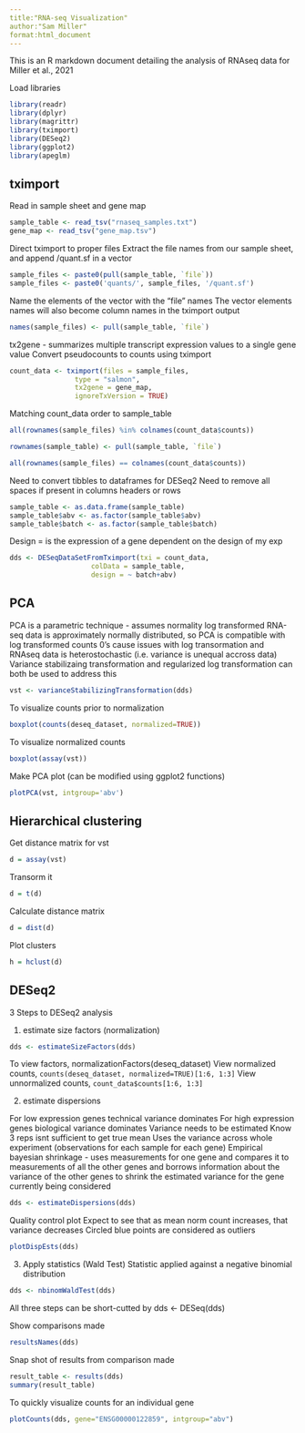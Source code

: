 ```yaml
---
title:"RNA-seq Visualization"
author:"Sam Miller"
format:html_document
---
```


This is an R markdown document detailing the analysis of RNAseq data for Miller et al., 2021


Load libraries

```r
library(readr)
library(dplyr)
library(magrittr)
library(tximport)
library(DESeq2)
library(ggplot2)
library(apeglm)
```


## tximport 


Read in sample sheet and gene map

```r
sample_table <- read_tsv("rnaseq_samples.txt")
gene_map <- read_tsv("gene_map.tsv")
```

Direct tximport to proper files
Extract the file names from our sample sheet, and append /quant.sf in a vector

```r
sample_files <- paste0(pull(sample_table, `file`))
sample_files <- paste0('quants/', sample_files, '/quant.sf')
```

Name the elements of the vector with the "file" names
The vector elements names will also become column names in the tximport output

```r
names(sample_files) <- pull(sample_table, `file`)
```

tx2gene - summarizes multiple transcript expression values to a single gene value
Convert pseudocounts to counts using tximport

```r
count_data <- tximport(files = sample_files,
				type = "salmon",
				tx2gene = gene_map,
				ignoreTxVersion = TRUE)
```

Matching count_data order to sample_table

```r
all(rownames(sample_files) %in% colnames(count_data$counts))

rownames(sample_table) <- pull(sample_table, `file`)

all(rownames(sample_files) == colnames(count_data$counts))
```

Need to convert tibbles to dataframes for DESeq2
Need to remove all spaces if present in columns headers or rows

```r
sample_table <- as.data.frame(sample_table)
sample_table$abv <- as.factor(sample_table$abv)
sample_table$batch <- as.factor(sample_table$batch)
```

Design = is the expression of a gene dependent on the design of my exp			

```r
dds <- DESeqDataSetFromTximport(txi = count_data,
					colData = sample_table,
					design = ~ batch+abv)	
```


## PCA


PCA is a parametric technique - assumes normality
log transformed RNA-seq data is approximately normally distributed, so PCA is compatible with log transformed counts
0's cause issues with log transormation and RNAseq data is heterostochastic (i.e. variance is unequal accross data)
Variance stabilizaing transformation and regularized log transformation can both be used to address this

```r
vst <- varianceStabilizingTransformation(dds)
```

To visualize counts prior to normalization

```r
boxplot(counts(deseq_dataset, normalized=TRUE))
```

To visualize normalized counts

```r
boxplot(assay(vst))
```

Make PCA plot (can be modified using ggplot2 functions)

```r
plotPCA(vst, intgroup='abv')
```

## Hierarchical clustering

Get distance matrix for vst

```r
d = assay(vst)
```

Transorm it

```r
d = t(d)
```

Calculate distance matrix

```r
d = dist(d)
```

Plot clusters

```r
h = hclust(d)
```


## DESeq2 


3 Steps to DESeq2 analysis

1) estimate size factors (normalization)

```r
dds <- estimateSizeFactors(dds)
```

To view factors, normalizationFactors(deseq_dataset)
View normalized counts, `counts(deseq_dataset, normalized=TRUE)[1:6, 1:3]`
View unnormalized counts, `count_data$counts[1:6, 1:3]`

2) estimate dispersions

For low expression genes technical variance dominates
For high expression genes biological variance dominates
Variance needs to be estimated
Know 3 reps isnt sufficient to get true mean
Uses the variance across whole experiment (observations for each sample for each gene) 
Empirical bayesian shrinkage - uses measurements for one gene and compares it to 
measurements of all the other genes and borrows information about the variance of 
the other genes to shrink the estimated variance for the gene currently being considered

```r
dds <- estimateDispersions(dds)
```

Quality control plot
Expect to see that as mean norm count increases, that variance decreases
Circled blue points are considered as outliers

```r
plotDispEsts(dds)
```

3) Apply statistics (Wald Test)
Statistic applied against a negative binomial distribution

```r
dds <- nbinomWaldTest(dds)
```

All three steps can be short-cutted by dds <- DESeq(dds)

Show comparisons made

```r
resultsNames(dds)
```

Snap shot of results from comparison made

```r
result_table <- results(dds)
summary(result_table)
```

To quickly visualize counts for an individual gene

```r
plotCounts(dds, gene="ENSG00000122859", intgroup="abv")
```
